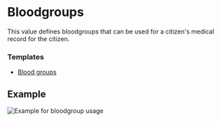 # Bloodgroups

This value defines bloodgroups that can be used for a citizen's medical record for the citizen.

### Templates

- <a download href="https://docs.snailycad.org/templates/blood-group.json">
    Blood groups
  </a>

## Example

![Example for bloodgroup usage](/features/values/bloodgroups.png)

